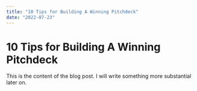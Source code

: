```yaml
---
title: "10 Tips for Building A Winning Pitchdeck"
date: "2022-07-23"
---
```


# 10 Tips for Building A Winning Pitchdeck

This is the content of the blog post. I will write something more substantial later on.
